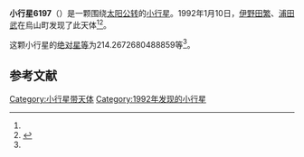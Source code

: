 {{Infobox planet
| bgcolour = #FFFFC0
| name = 6197 Taracho
| symbol = 
| image = 
| caption = 
| discovery = yes
| discovery_ref = 
| discoverer = [[伊野田繁|伊野田繁]]、[[浦田武|浦田武]]
| discovery_site = [[烏山町|烏山町]] 
| discovered = 1992年1月10日
| designations = yes
| mp_name = 
| named_after = 
| alt_names = 1992 AB1/ 1983 RV7 / 1987 UK4
| mp_category = [[主带小行星|主带小行星]]
| orbit_ref = <ref name="a">[http://ssd.jpl.nasa.gov/sbdb.cgi?sstr=6197 6197 Taracho] {{Wayback|url=http://ssd.jpl.nasa.gov/sbdb.cgi?sstr=6197 |date=20140902132604 }}，小行星數據庫瀏覽器（JPL Small-Body Database Browser）－[[美国国家航空航天局|美国国家航空航天局]]喷气推进实验室</ref>
| epoch = 2456400.5 (2013年4月18日更新)
| aphelion = {{convert|2.488225666097924|AU|km|3|abbr=on|lk=out}}
| perihelion = {{convert|2.165854317848289|AU|km|3|abbr=on}}
| semimajor = {{convert|2.327039991973107|AU|km|3|abbr=on}}
| eccentricity = 0.069266396
| period = 1296.594567 [[日|日]]<br />3.55[[儒略年|儒略年]]
| avg_speed = 
| inclination = 5.851852118085199
| asc_node = 252.1778346696922
| mean_anomaly = 
| arg_peri = 214.2672680488859
| satellites = 
| physical_characteristics = yes
| dimensions = 
| mass = 
| density = 
| surface_grav = 
| escape_velocity = 
| sidereal_day = 
| axial_tilt = 
| pole_ecliptic_lat = 
| pole_ecliptic_lon = 
| albedo = 
| temperatures= 
| temp_name1 = 
| mean_temp_1 = 
| max_temp_1 = 
| temp_name2 = 
| max_temp_2 = 
| spectral_type = 
| abs_magnitude = 214.2672680488859
}}

'''小行星6197'''（{{lang-en|6197 Taracho}}）是一颗围绕[[太阳|太阳]][[公转|公转]]的[[小行星|小行星]]。1992年1月10日，[[伊野田繁|伊野田繁]]、[[浦田武|浦田武]]在烏山町发现了此天体<ref name="a" /><ref>{{cite news|title=小行星列表|url=http://cfa-www.harvard.edu/iau/lists/NumberedMPs.txt|accessdate=2013-07-08|newspaper=哈佛大学|archive-date=2008-05-17|archive-url=https://web.archive.org/web/20080517010638/http://cfa-www.harvard.edu/iau/lists/NumberedMPs.txt|dead-url=no}}</ref>。

这颗小行星的[[绝对星等|绝对星等]]为214.2672680488859等<ref name="a" />。

==参考文献==
{{reflist}}
{{Minor Planet Number|[[小行星6196|小行星6196]]|[[小行星6198|小行星6198]]}}

{{小天体}}

[[Category:小行星带天体|Category:小行星带天体]]
[[Category:1992年发现的小行星|Category:1992年发现的小行星]]

{{asteroid-stub}}
